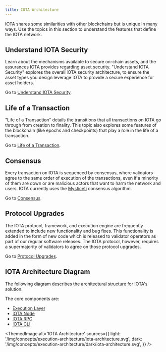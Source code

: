 ```yaml
---
title: IOTA Architecture
---
```


IOTA shares some similarities with other blockchains but is unique in many ways. Use the topics in this section to understand the features that define the IOTA network.

## Understand IOTA Security

Learn about the mechanisms available to secure on-chain assets, and the assurances IOTA provides regarding asset security. "Understand IOTA Security" explores the overall IOTA security architecture, to ensure the asset types you design leverage IOTA to provide a secure experience for asset holders.

Go to [Understand IOTA Security](iota-security.mdx).

## Life of a Transaction

"Life of a Transaction" details the transitions that all transactions on IOTA go through from creation to finality. This topic also explores some features of the blockchain (like epochs and checkpoints) that play a role in the life of a transaction.

Go to [Life of a Transaction](transaction-lifecycle.mdx).

## Consensus

Every transaction on IOTA is sequenced by consensus, where validators agree to the same order of execution of the transactions, even if a minority of them are down or are malicious actors that want to harm the network and users.
IOTA currently uses the [Mysticeti](https://arxiv.org/pdf/2310.14821) consensus algorithm.

Go to [Consensus](consensus.mdx).

## Protocol Upgrades

The IOTA protocol, framework, and execution engine are frequently extended to include new functionality and bug fixes. This functionality is added in the form of new code which is released to validator operators as part of our regular software releases. The IOTA protocol, however, requires a supermajority of validators to agree on those protocol upgrades.

Go to [Protocol Upgrades](protocol-upgrades.mdx).

## IOTA Architecture Diagram

The following diagram describes the architectural structure for IOTA's solution.

The core components are:

- [Execution Layer](../../references/execution-architecture/execution-layer.mdx)
- [IOTA Node](../../operator/iota-full-node/overview.mdx)
- [IOTA RPC](../../references/iota-api)
- [IOTA CLI](../../references/cli)

<ThemedImage
    alt='IOTA Architecture'
    sources={{
    light: '/img/concepts/execution-architecture/iota-architecture.svg',
    dark: '/img/concepts/execution-architecture/dark/iota-architecture.svg',
    }}
/>
